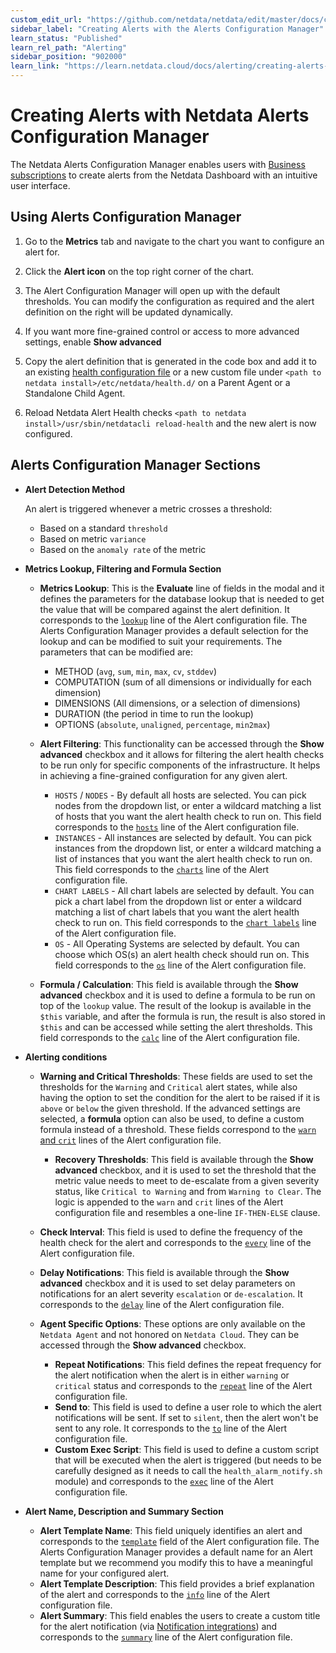 ```yaml
---
custom_edit_url: "https://github.com/netdata/netdata/edit/master/docs/cloud/alerts-configuration-manager.md"
sidebar_label: "Creating Alerts with the Alerts Configuration Manager"
learn_status: "Published"
learn_rel_path: "Alerting"
sidebar_position: "902000"
learn_link: "https://learn.netdata.cloud/docs/alerting/creating-alerts-with-the-alerts-configuration-manager"
---
```


# Creating Alerts with Netdata Alerts Configuration Manager

The Netdata Alerts Configuration Manager enables users with [Business subscriptions](https://www.netdata.cloud/pricing/) to create alerts from the Netdata Dashboard with an intuitive user interface. 

## Using Alerts Configuration Manager

1. Go to the **Metrics** tab and navigate to the chart you want to configure an alert for.

2. Click the **Alert icon** on the top right corner of the chart.
  <!--![Alert Icon](https://github.com/netdata/netdata/assets/96257330/88bb4e86-cbc7-4e01-9c84-6b901188c0de)-->

3. The Alert Configuration Manager will open up with the default thresholds. You can modify the configuration as required and the alert definition on the right will be updated dynamically.
  <!--![Alert Configuration Modal](https://github.com/netdata/netdata/assets/96257330/ce39ae64-2ffe-4576-8c92-b7918bb8c91c)-->

4. If you want more fine-grained control or access to more advanced settings, enable **Show advanced**  
  <!--![Advance Options](https://github.com/netdata/netdata/assets/96257330/b409b31b-6dc7-484c-a2a4-4e5e471d029b)-->

5. Copy the alert definition that is generated in the code box and add it to an existing [health configuration file](/docs/alerting/health-configuration-reference#edit-health-configuration-files) or a new custom file under `<path to netdata install>/etc/netdata/health.d/` on a Parent Agent or a Standalone Child Agent.
  <!--![Copy the Alert Configuration](https://github.com/netdata/netdata/assets/96257330/c948e280-c6c8-426f-98b1-2b5256cc2707)-->

6. Reload Netdata Alert Health checks `<path to netdata install>/usr/sbin/netdatacli reload-health` and the new alert is now configured.


## Alerts Configuration Manager Sections

- **Alert Detection Method**
  <!--![Alert Type](https://github.com/netdata/netdata/assets/96257330/c8d83a65-90e7-4b03-9279-585abb359662)-->
  An alert is triggered whenever a metric crosses a threshold:
  - Based on a standard `threshold`
  - Based on metric `variance`
  - Based on the `anomaly rate` of the metric
 

- **Metrics Lookup, Filtering and Formula Section**
  <!--![Metrics Lookup, Filtering and Formula Section](https://github.com/netdata/netdata/assets/96257330/784c3f54-d7ce-45ea-9505-3f789d6d3ddb)-->

  - **Metrics Lookup**: This is the **Evaluate** line of fields in the modal and it defines the parameters for the database lookup that is needed to get the value that will be compared against the alert definition. It corresponds to the [`lookup`](/docs/alerting/health-configuration-reference#alert-line-lookup) line of the Alert configuration file. The Alerts Configuration Manager provides a default selection for the lookup and can be modified to suit your requirements. The parameters that can be modified are: 
    - METHOD (`avg`, `sum`, `min`, `max`, `cv`, `stddev`)
    - COMPUTATION (sum of all dimensions or individually for each dimension)
    - DIMENSIONS (All dimensions, or a selection of dimensions)
    - DURATION (the period in time to run the lookup) 
    - OPTIONS (`absolute`, `unaligned`, `percentage`, `min2max`)

  - **Alert Filtering**: This functionality can be accessed through the **Show advanced** checkbox and it allows for filtering the alert health checks to be run only for specific components of the infrastructure. It helps in achieving a fine-grained configuration for any given alert.
      - `HOSTS` / `NODES` - By default all hosts are selected. You can pick nodes from the dropdown list, or enter a wildcard matching a list of hosts that you want the alert health check to run on. This field corresponds to the [`hosts`](/docs/alerting/health-configuration-reference#alert-line-hosts) line of the Alert configuration file.
      - `INSTANCES` - All instances are selected by default. You can pick instances from the dropdown list, or enter a wildcard matching a list of instances that you want the alert health check to run on. This field corresponds to the [`charts`](/docs/alerting/health-configuration-reference#alert-line-charts) line of the Alert configuration file.
      - `CHART LABELS` - All chart labels are selected by default. You can pick a chart label from the dropdown list or enter a wildcard matching a list of chart labels that you want the alert health check to run on. This field corresponds to the [`chart labels`](/docs/alerting/health-configuration-reference#alert-line-chart-labels) line of the Alert configuration file.
      - `OS` - All Operating Systems are selected by default. You can choose which OS(s) an alert health check should run on. This field corresponds to the [`os`](/docs/alerting/health-configuration-reference#alert-line-os) line of the Alert configuration file.

  - **Formula / Calculation**: This field is available through the **Show advanced** checkbox and it is used to define a formula to be run on top of the `lookup` value. The result of the lookup is available in the `$this` variable, and after the formula is run, the result is also stored in `$this` and can be accessed while setting the alert thresholds. This field corresponds to the [`calc`](/docs/alerting/health-configuration-reference#alert-line-calc) line of the Alert configuration file.

- **Alerting conditions**
  <!--![Alert Thresholds](https://github.com/netdata/netdata/assets/96257330/1545d22d-c729-46f5-84cd-f82654d2cb12)-->
  - **Warning and Critical Thresholds**: These fields are used to set the thresholds for the `Warning` and `Critical` alert states, while also having the option to set the condition for the alert to be raised if it is `above` or `below` the given threshold. If the advanced settings are selected, a **formula** option can also be used, to define a custom formula instead of a threshold. These fields correspond to the [`warn` and `crit`](/docs/alerting/health-configuration-reference#alert-lines-warn-and-crit) lines of the Alert configuration file.
    - **Recovery Thresholds**: This field is available through the **Show advanced** checkbox, and it is used to set the threshold that the metric value needs to meet to de-escalate from a given severity status, like `Critical to Warning` and from `Warning to Clear`. The logic is appended to the `warn` and `crit` lines of the Alert configuration file and resembles a one-line `IF-THEN-ELSE` clause.
  - **Check Interval**: This field is used to define the frequency of the health check for the alert and corresponds to the [`every`](/docs/alerting/health-configuration-reference#alert-line-every) line of the Alert configuration file.
  - **Delay Notifications**: This field is available through the **Show advanced** checkbox and it is used to set delay parameters on notifications for an alert severity `escalation` or `de-escalation`. It corresponds to the [`delay`](/docs/alerting/health-configuration-reference#alert-line-delay) line of the Alert configuration file.

  - **Agent Specific Options**: These options are only available on the `Netdata Agent` and not honored on `Netdata Cloud`. They can be accessed through the **Show advanced** checkbox.
    <!--![Agent Specific Options](https://github.com/netdata/netdata/assets/96257330/d2bab429-1e2e-40d0-a892-79ea83bb5f25)-->
    - **Repeat Notifications**: This field defines the repeat frequency for the alert notification when the alert is in either `warning` or `critical` status and corresponds to the [`repeat`](/docs/alerting/health-configuration-reference#alert-line-repeat) line of the Alert configuration file.
    - **Send to**: This field is used to define a user role to which the alert notifications will be sent. If set to `silent`, then the alert won't be sent to any role. It corresponds to the [`to`](/docs/alerting/health-configuration-reference#alert-line-to) line of the Alert configuration file.
    - **Custom Exec Script**: This field is used to define a custom script that will be executed when the alert is triggered (but needs to be carefully designed as it needs to call the `health_alarm_notify.sh` module) and corresponds to the [`exec`](/docs/alerting/health-configuration-reference#alert-line-exec) line of the Alert configuration file.

- **Alert Name, Description and Summary Section**
  <!--![Alert Name, Description and Summary Section](https://github.com/netdata/netdata/assets/96257330/50680344-ccd9-439d-80f7-7f26f217a842)-->

  - **Alert Template Name**: This field uniquely identifies an alert and corresponds to the [`template`](/docs/alerting/health-configuration-reference#alert-line-alarm-or-template) field of the Alert configuration file.
    The Alerts Configuration Manager provides a default name for an Alert template but we recommend you modify this to have a meaningful name for your configured alert.
  - **Alert Template Description**: This field provides a brief explanation of the alert and corresponds to the [`info`](/docs/alerting/health-configuration-reference#alert-line-info) line of the Alert configuration file.
  - **Alert Summary**: This field enables the users to create a custom title for the alert notification (via [Notification integrations](https://learn.netdata.cloud/docs/alerting/notifications/centralized-cloud-notifications)) and corresponds to the [`summary`](/docs/alerting/health-configuration-reference#alert-line-summary) line of the Alert configuration file.
